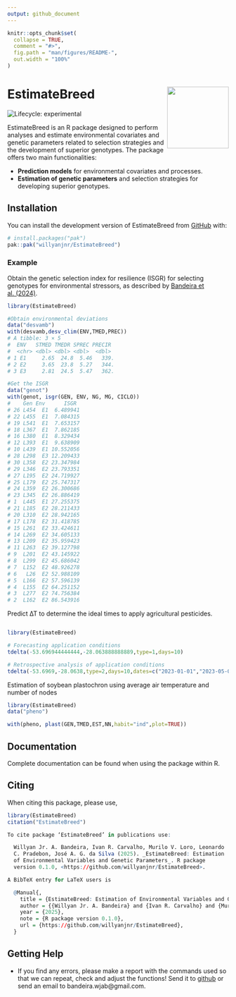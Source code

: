 ```yaml
---
output: github_document
---
```


<!-- README.md is generated from README.Rmd. Please edit that file -->

```r
knitr::opts_chunk$set(
  collapse = TRUE,
  comment = "#>",
  fig.path = "man/figures/README-",
  out.width = "100%"
)
```

# EstimateBreed  <img src="man/figures/logo.png" align="right" height="140/">

<!-- badges: start -->
![Lifecycle: experimental](https://lifecycle.r-lib.org/articles/figures/lifecycle-stable.svg)
<!-- badges: end -->

EstimateBreed is an R package designed to perform analyses and estimate environmental covariates and genetic parameters related to selection strategies and the development of superior genotypes. The package offers two main functionalities: 

- **Prediction models** for environmental covariates and processes.
- **Estimation of genetic parameters** and selection strategies for developing superior genotypes.

## Installation

You can install the development version of EstimateBreed from [GitHub](https://github.com/) with:

``` r
# install.packages("pak")
pak::pak("willyanjnr/EstimateBreed")
```

### Example
Obtain the genetic selection index for resilience (ISGR) for selecting genotypes for environmental stressors, as described by [Bandeira et al. (2024)](https://www.cropj.com/Carvalho_18_12_2024_825_830.pdf).

``` r
library(EstimateBreed)

#Obtain environmental deviations
data("desvamb")
with(desvamb,desv_clim(ENV,TMED,PREC))
# A tibble: 3 × 5
#  ENV   STMED TMEDR SPREC PRECIR
#  <chr> <dbl> <dbl> <dbl>  <dbl>
# 1 E1     2.65  24.8  5.46   339.
# 2 E2     3.65  23.8  5.27   344.
# 3 E3     2.81  24.5  5.47   362.

#Get the ISGR
data("genot")
with(genot, isgr(GEN, ENV, NG, MG, CICLO))
#    Gen Env      ISGR
# 26 L454  E1  6.489941
# 22 L455  E1  7.084315
# 19 L541  E1  7.653157
# 18 L367  E1  7.862185
# 16 L380  E1  8.329434
# 12 L393  E1  9.638909
# 10 L439  E1 10.552056
# 28 L298  E3 12.209433
# 30 L358  E2 23.347984
# 29 L346  E2 23.793351
# 27 L195  E2 24.719927
# 25 L179  E2 25.747317
# 24 L359  E2 26.300686
# 23 L345  E2 26.886419
# 1  L445  E1 27.255375
# 21 L185  E2 28.211433
# 20 L310  E2 28.942165
# 17 L178  E2 31.418785
# 15 L261  E2 33.424611
# 14 L269  E2 34.605133
# 13 L209  E2 35.959423
# 11 L263  E2 39.127798
# 9  L201  E2 43.145922
# 8  L299  E2 45.686042
# 7  L152  E2 48.926278
# 6   L26  E2 52.988109
# 5  L166  E2 57.596139
# 4  L155  E2 64.251152
# 3  L277  E2 74.756384
# 2  L162  E2 86.543916
```
Predict ∆T to determine the ideal times to apply agricultural pesticides.
``` r

library(EstimateBreed)

# Forecasting application conditions
tdelta(-53.696944444444,-28.063888888889,type=1,days=10)

# Retrospective analysis of application conditions
tdelta(-53.6969,-28.0638,type=2,days=10,dates=c("2023-01-01","2023-05-01"))
```

Estimation of soybean plastochron using average air temperature and number of nodes
``` r
library(EstimateBreed)
data("pheno")

with(pheno, plast(GEN,TMED,EST,NN,habit="ind",plot=TRUE))
```
## Documentation
Complete documentation can be found when using the package within R.

## Citing
When citing this package, please use,
``` r
library(EstimateBreed)
citation("EstimateBreed")

To cite package ‘EstimateBreed’ in publications use:

  Willyan Jr. A. Bandeira, Ivan R. Carvalho, Murilo V. Loro, Leonardo
  C. Pradebon, José A. G. da Silva (2025). _EstimateBreed: Estimation
  of Environmental Variables and Genetic Parameters_. R package
  version 0.1.0, <https://github.com/willyanjnr/EstimateBreed>.

A BibTeX entry for LaTeX users is

  @Manual{,
    title = {EstimateBreed: Estimation of Environmental Variables and Genetic Parameters},
    author = {{Willyan Jr. A. Bandeira} and {Ivan R. Carvalho} and {Murilo V. Loro} and {Leonardo C. Pradebon} and {José A. G. da Silva}},
    year = {2025},
    note = {R package version 0.1.0},
    url = {https://github.com/willyanjnr/EstimateBreed},
  }
```

## Getting Help
- If you find any errors, please make a report with the commands used so that we can repeat, check and adjust the functions! Send it to [github](https://github.com/willyanjnr/EstimateBreed/issues) or send an email to bandeira.wjab@gmail.com.
